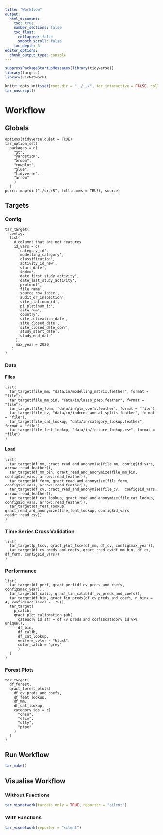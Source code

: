 ```yaml
---
title: "Workflow"
output: 
  html_document:
    toc: true
    number_sections: false
    toc_float:
      collapsed: false
      smooth_scroll: false
    toc_depth: 3
editor_options: 
  chunk_output_type: console
---
```



```r
suppressPackageStartupMessages(library(tidyverse))
library(targets)
library(visNetwork)
```

```r
knitr::opts_knit$set(root.dir = "../../", tar_interactive = FALSE, collapse = TRUE, comment = "#>")
tar_unscript()
```

# Workflow

## Globals

```targets
options(tidyverse.quiet = TRUE)
tar_option_set(
  packages = c(
    "gt",
    "yardstick",
    "broom",
    "cowplot",
    "glue",
    "tidyverse",
    "arrow"
    )
  )
purrr::map(dir("./src/R", full.names = TRUE), source)
```

## Targets

### Config

```targets
tar_target(
  config,
  list(
    # columns that are not features
    id_vars = c(
      'category_id',
      'modelling_category',
      'classification',
      'activity_id_new',
      'start_date',
      'index',
      'date_first_study_activity',
      'date_last_study_activity',
      'protocol',
      'file_name',
      'source_row_index',
      'audit_or_inspection',
      'site_platinum_id',
      'pi_platinum_id',
      'site_num',
      'country',
      'site_activation_date',
      'site_closed_date',
      'site_closed_date_corr',
      'study_start_date',
      'study_end_date'
     ),
     max_year = 2020
   )
)
```


### Data

#### Files
```targets
list(
  tar_target(file_mm, "data/in/modelling_matrix.feather", format = "file"),
  tar_target(file_mm_bin, "data/in/lasso_prep.feather", format = "file"),
  tar_target(file_form, "data/in/glm_coefs.feather", format = "file"),
  tar_target(file_cv, "data/in/indeces_annual_splits.feather", format = "file"),
  tar_target(file_cat_lookup, "data/in/category_lookup.feather", format = "file"),
  tar_target(file_feat_lookup, "data/in/feature_lookup.csv", format = "file")
)
```

#### Load

```targets
list(
  tar_target(df_mm, qract_read_and_anonymize(file_mm, config$id_vars, arrow::read_feather)),
  tar_target(df_mm_bin, qract_read_and_anonymize(file_mm_bin, config$id_vars, arrow::read_feather)),
  tar_target(df_form, qract_read_and_anonymize(file_form,  config$id_vars, arrow::read_feather)),
  tar_target(df_cv, qract_read_and_anonymize(file_cv,  config$id_vars, arrow::read_feather)),
  tar_target(df_cat_lookup, qract_read_and_anonymize(file_cat_lookup, config$id_vars, arrow::read_feather)),
  tar_target(df_feat_lookup, qract_read_and_anonymize(file_feat_lookup, config$id_vars, readr::read_csv))
)
```

### Time Series Cross Validation

```targets
list(
  tar_target(p_tscv, qract_plot_tscv(df_mm, df_cv, config$max_year)),
  tar_target(df_cv_preds_and_coefs, qract_pred_cv(df_mm_bin, df_cv, df_form, config$id_vars))
)
```

### Performance

```targets
list(
  tar_target(df_perf, qract_perf(df_cv_preds_and_coefs, config$max_year)),
  tar_target(df_calib, qract_lin_calib(df_cv_preds_and_coefs)),
  tar_target(df_bin, qract_bin_preds(df_cv_preds_and_coefs, n_bins = 4, confidence_level = .75)),
  tar_target(
    p_calib,
    qract_plot_calibration_pub(
      category_id_str = df_cv_preds_and_coefs$category_id %>% unique(),
      df_bin,
      df_calib,
      df_cat_lookup,
      uniform_color = "black",
      color_calib = "grey"
      )
  )
)
```

### Forest Plots

```targets
tar_target(
  df_forest,
  qract_forest_plots(
    df_cv_preds_and_coefs,
    df_feat_lookup,
    df_mm,
    df_cat_lookup,
    category_ids = c(
      "cnsn",
      "dtin",
      "sfty",
      "ptpe"
    )
  )
)
```

## Run Workflow

```r
tar_make()
```


## Visualise Workflow

### Without Functions

```r
tar_visnetwork(targets_only = TRUE, reporter = "silent")
```


### With Functions

```r
tar_visnetwork(reporter = "silent")
```

